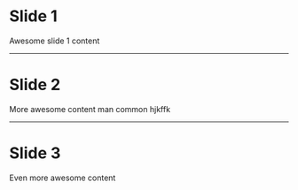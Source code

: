 # Slide 1

Awesome slide 1 content

---
# Slide 2

More awesome content man common hjkffk

---
# Slide 3

Even more awesome content